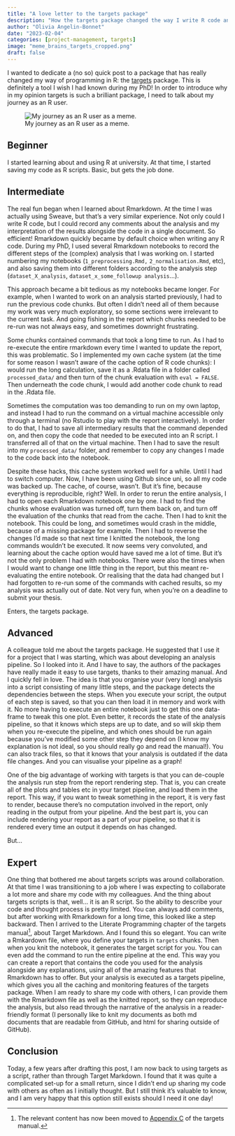 ```yaml
---
title: "A love letter to the targets package"
description: "How the targets package changed the way I write R code and run analyses"
author: "Olivia Angelin-Bonnet"
date: "2023-02-04"
categories: [project-management, targets]
image: "meme_brains_targets_cropped.png"
draft: false
---
```


I wanted to dedicate a (no so) quick post to a package that has really changed my way of programming in R: the [targets](https://books.ropensci.org/targets/) package. This is definitely a tool I wish I had known during my PhD! In order to introduce why in my opinion targets is such a brilliant package, I need to talk about my journey as an R user.

![My journey as an R user as a meme.](meme_brains_targets.png)

## Beginner

I started learning about and using R at university. At that time, I started saving my code as R scripts. Basic, but gets the job done.

## Intermediate

The real fun began when I learned about Rmarkdown. At the time I was actually using Sweave, but that's a very similar experience. Not only could I write R code, but I could record any comments about the analysis and my interpretation of the results alongside the code in a single document. So efficient! Rmarkdown quickly became by default choice when writing any R code. During my PhD, I used several Rmarkdown notebooks to record the different steps of the (complex) analysis that I was working on. I started numbering my notebooks (`1_preprocessing.Rmd,` `2_normalisation.Rmd`, etc), and also saving them into different folders according to the analysis step (`dataset_X_analysis`, `dataset_x_some_followup analysis`...).

This approach became a bit tedious as my notebooks became longer. For example, when I wanted to work on an analysis started previously, I had to run the previous code chunks. But often I didn't need all of them because my work was very much exploratory, so some sections were irrelevant to the current task. And going fishing in the report which chunks needed to be re-run was not always easy, and sometimes downright frustrating.

Some chunks contained commands that took a long time to run. As I had to re-execute the entire rmarkdown every time I wanted to update the report, this was problematic. So I implemented my own cache system (at the time for some reason I wasn't aware of the cache option of R code chunks): I would run the long calculation, save it as a .Rdata file in a folder called `processed_data/` and then turn of the chunk evaluation with `eval = FALSE`. Then underneath the code chunk, I would add another code chunk to read in the .Rdata file.

Sometimes the computation was too demanding to run on my own laptop, and instead I had to run the command on a virtual machine accessible only through a terminal (no Rstudio to play with the report interactively). In order to do that, I had to save all intermediary results that the command depended on, and then copy the code that needed to be executed into an R script. I transferred all of that on the virtual machine. Then I had to save the result into my `processed_data/` folder, and remember to copy any changes I made to the code back into the notebook.

Despite these hacks, this cache system worked well for a while. Until I had to switch computer. Now, I have been using Github since uni, so all my code was backed up. The cache, of course, wasn't. But it's fine, because everything is reproducible, right? Well. In order to rerun the entire analysis, I had to open each Rmarkdown notebook one by one. I had to find the chunks whose evaluation was turned off, turn them back on, and turn off the evaluation of the chunks that read from the cache. Then I had to knit the notebook. This could be long, and sometimes would crash in the middle, because of a missing package for example. Then I had to reverse the changes I'd made so that next time I knitted the notebook, the long commands wouldn't be executed. It now seems very convoluted, and learning about the cache option would have saved me a lot of time. But it's not the only problem I had with notebooks. There were also the times when I would want to change one little thing in the report, but this meant re-evaluating the entire notebook. Or realising that the data had changed but I had forgotten to re-run some of the commands with cached results, so my analysis was actually out of date. Not very fun, when you're on a deadline to submit your thesis.

Enters, the targets package.

## Advanced

A colleague told me about the targets package. He suggested that I use it for a project that I was starting, which was about developing an analysis pipeline. So I looked into it. And I have to say, the authors of the packages have really made it easy to use targets, thanks to their amazing manual. And I quickly fell in love. The idea is that you organise your (very long) analysis into a script consisting of many little steps, and the package detects the dependencies between the steps. When you execute your script, the output of each step is saved, so that you can then load it in memory and work with it. No more having to execute an entire notebook just to get this one data-frame to tweak this one plot. Even better, it records the state of the analysis pipeline, so that it knows which steps are up to date, and so will skip them when you re-execute the pipeline, and which ones should be run again because you've modified some other step they depend on (I know my explanation is not ideal, so you should really go and read the manual!). You can also track files, so that it knows that your analysis is outdated if the data file changes. And you can visualise your pipeline as a graph!

One of the big advantage of working with targets is that you can de-couple the analysis run step from the report rendering step. That is, you can create all of the plots and tables etc in your target pipeline, and load them in the report. This way, if you want to tweak something in the report, it is very fast to render, because there's no computation involved in the report, only reading in the output from your pipeline. And the best part is, you can include rendering your report as a part of your pipeline, so that it is rendered every time an output it depends on has changed.

But...

## Expert

One thing that bothered me about targets scripts was around collaboration. At that time I was transitioning to a job where I was expecting to collaborate a lot more and share my code with my colleagues. And the thing about targets scripts is that, well... it is an R script. So the ability to describe your code and thought process is pretty limited. You can always add comments, but after working with Rmarkdown for a long time, this looked like a step backward. Then I arrived to the Literate Programming chapter of the targets manual^[The relevant content has now been moved to [Appendix C](<https://books.ropensci.org/targets/markdown.html>) of the targets manual.], about Target Markdown. And I found this so elegant. You can write a Rmkardown file, where you define your targets in `targets` chunks. Then when you knit the notebook, it generates the target script for you. You can even add the command to run the entire pipeline at the end. This way you can create a report that contains the code you used for the analysis alongside any explanations, using all of the amazing features that Rmarkdown has to offer. But your analysis is executed as a targets pipeline, which gives you all the caching and monitoring features of the targets package. When I am ready to share my code with others, I can provide them with the Rmarkdown file as well as the knitted report, so they can reproduce the analysis, but also read through the narrative of the analysis in a reader-friendly format (I personally like to knit my documents as both md documents that are readable from GitHub, and html for sharing outside of GitHub).

## Conclusion

Today, a few years after drafting this post, I am now back to using targets as a script, rather than through Target Markdown. I found that it was quite a complicated set-up for a small return, since I didn't end up sharing my code with others as often as I initially thought. But I still think it's valuable to know, and I am very happy that this option still exists should I need it one day!
